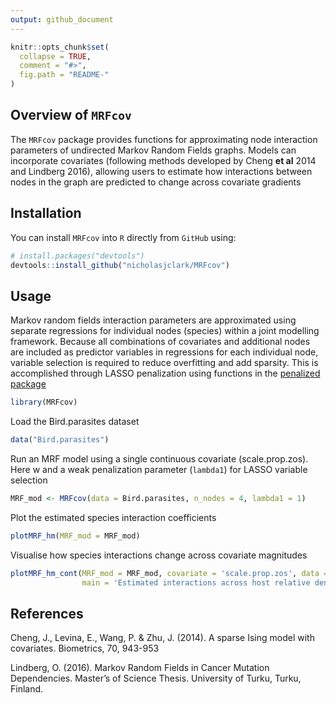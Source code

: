 ```yaml
---
output: github_document
---
```


<!-- README.md is generated from README.Rmd. Please edit that file -->

```r
knitr::opts_chunk$set(
  collapse = TRUE,
  comment = "#>",
  fig.path = "README-"
)
```

## Overview of `MRFcov`

The `MRFcov` package provides functions for approximating node interaction parameters of undirected Markov Random Fields graphs. Models can incorporate covariates (following methods developed by Cheng **et al** 2014 and Lindberg 2016), allowing users to estimate how interactions between nodes in the graph are predicted to change across covariate gradients

## Installation

You can install `MRFcov` into `R` directly from `GitHub` using:

```r
# install.packages("devtools")
devtools::install_github("nicholasjclark/MRFcov")
```

## Usage

Markov random fields interaction parameters are approximated using separate regressions for individual nodes (species) within a joint modelling framework. Because all combinations of covariates and additional nodes are included as predictor variables in regressions for each individual node, variable selection is required to reduce overfitting and add sparsity. This is accomplished through LASSO penalization using functions in the [penalized package](https://cran.r-project.org/web/packages/penalized/index.html)  
  
```r
library(MRFcov)
```

Load the Bird.parasites dataset
```r
data("Bird.parasites")
```

Run an MRF model using a single continuous covariate (scale.prop.zos). Here w and a weak penalization parameter (`lambda1`) for LASSO variable selection
```r
MRF_mod <- MRFcov(data = Bird.parasites, n_nodes = 4, lambda1 = 1)
```

Plot the estimated species interaction coefficients
```r
plotMRF_hm(MRF_mod = MRF_mod)
```

Visualise how species interactions change across covariate magnitudes
```r
plotMRF_hm_cont(MRF_mod = MRF_mod, covariate = 'scale.prop.zos', data = Bird.parasites, 
                main = 'Estimated interactions across host relative densities')
```

## References
Cheng, J., Levina, E., Wang, P. & Zhu, J. (2014). A sparse Ising model with covariates. Biometrics, 70, 943-953  
  
Lindberg, O. (2016). Markov Random Fields in Cancer Mutation Dependencies. Master's of Science Thesis. University of Turku, Turku, Finland.
